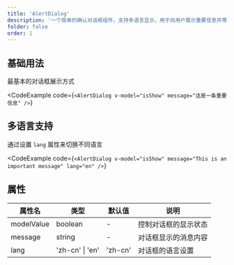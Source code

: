 ```yaml
---
title: 'AlertDialog'
description: '一个简单的确认对话框组件，支持多语言显示，用于向用户展示重要信息并等待确认'
folder: false
order: 1
---
```



## 基础用法

最基本的对话框展示方式

<CodeExample
  code={`<AlertDialog
  v-model="isShow"
  message="这是一条重要信息"
/>`}
>
  <AlertDialog
              v-model="isShow"
              modelValue={true}
    message="这是一条重要信息"
  />
</CodeExample>

## 多语言支持

通过设置 `lang` 属性来切换不同语言

<CodeExample
  code={`<AlertDialog
  v-model="isShow"
  message="This is an important message"
  lang="en"
/>`}
>
  <AlertDialog
              v-model="isShow"
    modelValue={true}
    message="This is an important message"
    lang="en"
  />
</CodeExample>

## 属性

| 属性名 | 类型 | 默认值 | 说明 |
| --- | --- | --- | --- |
| modelValue | boolean | - | 控制对话框的显示状态 |
| message | string | - | 对话框显示的消息内容 |
| lang | 'zh-cn' \| 'en' | 'zh-cn' | 对话框的语言设置 |
